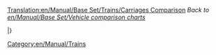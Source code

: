 [[Translation:en/Manual/Base Set/Trains/Carriages Comparison]]
''Back to [[en/Manual/Base Set/Vehicle comparison charts]]''

{{en/Manual/Base Set/Trains/TrainCarriageHeader}}

{{en/Manual/Base Set/Trains/TrainCarriageRow|climate=TSR
|name=[[en/Manual/Base Set/Trains/Armoured Van]]
|costGBP=1,494
|costUSD=2,988
|weightEmpty=30
|weightRail=32
|weightMonoRail=33 
|weightMagLev=33
|cargoType=valuables/gold/diamonds
|capacityRail=20 bags
|capacityMonoRail=25 bags
|capacityMagLev=27 bags
}}

{{en/Manual/Base Set/Trains/TrainCarriageRow|Y|[[en/Manual/Base Set/Trains/Battery Truck]]|1,148|2,296|18|23|24|25|batteries|22|27|29}}
{{en/Manual/Base Set/Trains/TrainCarriageRow|Y|[[en/Manual/Base Set/Trains/Bubble Van]]|1,113|2,226|21|22|22|22|bubbles|20|25|27}}
{{en/Manual/Base Set/Trains/TrainCarriageRow|Y|[[en/Manual/Base Set/Trains/Candyfloss Hopper]]|1,042|2,084|20|50|55|57|candyfloss|30 tonnes|35 tonnes|37 tonnes}}
{{en/Manual/Base Set/Trains/TrainCarriageRow|TS|[[en/Manual/Base Set/Trains/Coal Car]]|1,031|2,062|18|48|53|55|coal|30 tonnes|35 tonnes|37 tonnes}}
{{en/Manual/Base Set/Trains/TrainCarriageRow|Y|[[en/Manual/Base Set/Trains/Cola Tanker]]|1,066|2,132|24|49|54|56|cola|25,000 litres|30,000 litres|32,000 litres}}
{{en/Manual/Base Set/Trains/TrainCarriageRow|R|[[en/Manual/Base Set/Trains/Copper Ore Hopper]]|1,048|2,096|19|49|54|56|copper ore|30 tonnes|35 tonnes|37 tonnes}}
{{en/Manual/Base Set/Trains/TrainCarriageRow|Y|[[en/Manual/Base Set/Trains/Fizzy Drink Truck]]|1,130|2,260|18|21|21|22|fizzy drinks|25|30|32}}
{{en/Manual/Base Set/Trains/TrainCarriageRow|SR|[[en/Manual/Base Set/Trains/Food Van]]|1,119|2,238|22|47|52|54|food|25 tonnes|30 tonnes|32 tonnes}}
{{en/Manual/Base Set/Trains/TrainCarriageRow|R|[[en/Manual/Base Set/Trains/Fruit Truck]]|1,066|2,132|18|43|48|50|fruit|25 tonnes|30 tonnes|32 tonnes}}
{{en/Manual/Base Set/Trains/TrainCarriageRow|TSR|[[en/Manual/Base Set/Trains/Goods Van]]|1,113|2,226|21|33|36|37|goods|25 crates|30 crates|32 crates}}
{{en/Manual/Base Set/Trains/TrainCarriageRow|TSR|[[en/Manual/Base Set/Trains/Grain Hopper]]|1,066|2,132|19|49|54|56|grain|30 tonnes|35 tonnes|37 tonnes}}
{{en/Manual/Base Set/Trains/TrainCarriageRow|T|[[en/Manual/Base Set/Trains/Iron Ore Hopper]]|1,048|2,096|19|49|54|56|iron ore|30 tonnes|35 tonnes|37 tonnes}}
{{en/Manual/Base Set/Trains/TrainCarriageRow|TS|[[en/Manual/Base Set/Trains/Livestock Van]]|1,125|2,250|20|24|25|26|livestock|25 items|30 items|32 items}}
{{en/Manual/Base Set/Trains/TrainCarriageRow|TSRY|[[en/Manual/Base Set/Trains/Mail Van]]|1,335|2,670|21|28|29|30|mail|30 bags|35 bags|37 bags}}
{{en/Manual/Base Set/Trains/TrainCarriageRow|TSR|[[en/Manual/Base Set/Trains/Oil Tanker]]|1,171|2,342|24|54|59|61|oil|30,000|35,000|37,000 litres}}
{{en/Manual/Base Set/Trains/TrainCarriageRow|S|[[en/Manual/Base Set/Trains/Paper Truck]]|1,148|2,296|18|38|43|45|paper|20 tonnes|25 tonnes|27 tonnes}}
{{en/Manual/Base Set/Trains/TrainCarriageRow|TSRY|[[en/Manual/Base Set/Trains/Passenger Carriage]]|1,447|2,894|25|27|27|27|passengers|40|45|47}}
{{en/Manual/Base Set/Trains/TrainCarriageRow|Y|[[en/Manual/Base Set/Trains/Plastic Truck]]|1,119|2,238|18|48|53|55|plastic|30,000 litres|35,000 litres|37,000 litres}}
{{en/Manual/Base Set/Trains/TrainCarriageRow|R|[[en/Manual/Base Set/Trains/Rubber Truck]]|1,083|2,166|19|40|45|47|rubber|21,000 litres|26,000 litres|28,000 litres}}
{{en/Manual/Base Set/Trains/TrainCarriageRow|T|[[en/Manual/Base Set/Trains/Steel Truck]]|1,148|2,296|18|38|43|45|steel|20 tonnes|25 tonnes|27 tonnes}}
{{en/Manual/Base Set/Trains/TrainCarriageRow|Y|[[en/Manual/Base Set/Trains/Sugar Truck]]|1,031|2,062|19|49|54|56|sugar|30 tonnes|35 tonnes|37 tonnes}}
{{en/Manual/Base Set/Trains/TrainCarriageRow|Y|[[en/Manual/Base Set/Trains/Sweet Van]]|1,060|2,120|21|28|30|31|sweets|25 bags|30 bags|32 bags}}
{{en/Manual/Base Set/Trains/TrainCarriageRow|Y|[[en/Manual/Base Set/Trains/Toffee Hopper]]|1,125|2,250|20|50|55|57|toffee|30 tonnes|35 tonnes|37 tonnes}}
{{en/Manual/Base Set/Trains/TrainCarriageRow|Y|[[en/Manual/Base Set/Trains/Toy Van]]|1,072|2,144|21|23|24|24|toys|20|25|27}}
{{en/Manual/Base Set/Trains/TrainCarriageRow|R|[[en/Manual/Base Set/Trains/Water Tanker]]|1,166|2,332|25|50|55|57|water|25,000 litres|30,000 litres|32,000 litres}}
{{en/Manual/Base Set/Trains/TrainCarriageRow|TSR|[[en/Manual/Base Set/Trains/Wood Truck]]|1,060|2,120|16|46|51|53|wood|30 tonnes|35 tonnes|37 tonnes}}

|}

[[Category:en/Manual/Trains]]